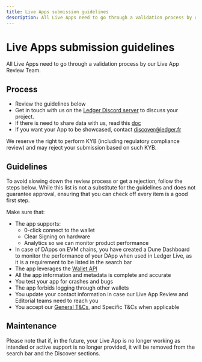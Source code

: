 ```yaml
---
title: Live Apps submission guidelines
description: All Live Apps need to go through a validation process by our Live App Review Team.
---
```



# Live Apps submission guidelines

All Live Apps need to go through a validation process by our Live App Review Team.

## Process

- Review the guidelines below
- Get in touch with us on the [Ledger Discord server](https://developers.ledger.com/discord/) to discuss your project.
- If there is need to share data with us, read this [doc](https://docs.google.com/document/d/1pD2iht4nAphDDEMikwJjD2OG8x4cc9BcUJ1QeMDE94Y/edit?usp=sharing)
- If you want your App to be showcased, contact discover@ledger.fr

<Callout type="warning" emoji="⚠️">
  We reserve the right to perform KYB (including regulatory compliance review)
  and may reject your submission based on such KYB.
</Callout>

## Guidelines

To avoid slowing down the review process or get a rejection, follow the steps below. While this list is not a substitute for the guidelines and does not guarantee approval, ensuring that you can check off every item is a good first step.

Make sure that:

- The app supports:
  - 0-click connect to the wallet
  - Clear Signing on hardware
  - Analytics so we can monitor product performance
- In case of DApps on EVM chains, you have created a Dune Dashboard to monitor the performance of your DApp when used in Ledger Live, as it is a requirement to be listed in the search bar
- The app leverages the [Wallet API](./wallet-api/introduction)
- All the app information and metadata is complete and accurate
- You test your app for crashes and bugs
- The app forbids logging through other wallets
- You update your contact information in case our Live App Review and Editorial teams need to reach you
- You accept our [General T&Cs](https://docs.google.com/document/d/1kFUVIyHuSUJSA4HBAub1qvrIdfyYlXTL/edit?usp=sharing&ouid=116459622350591585491&rtpof=true&sd=true), and Specific T&Cs when applicable

## Maintenance

Please note that if, in the future, your Live App is no longer working as intended or active support is no longer provided, it will be removed from the search bar and the Discover sections.
